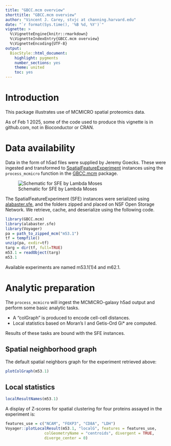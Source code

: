 ```yaml
---
title: "GBCC.mcm overview"
shorttitle: "GBCC.mcm overview"
author: "Vincent J. Carey, stvjc at channing.harvard.edu"
date: "`r format(Sys.time(), '%B %d, %Y')`"
vignette: >
  %\VignetteEngine{knitr::rmarkdown}
  %\VignetteIndexEntry{GBCC.mcm overview}
  %\VignetteEncoding{UTF-8}
output:
  BiocStyle::html_document:
    highlight: pygments
    number_sections: yes
    theme: united
    toc: yes
---
```


# Introduction

This package illustrates use of MCMICRO spatial proteomics data.

As of Feb 1 2025, some of the code used to produce this
vignette is in github.com, not in Bioconductor or CRAN.

# Data availability

Data in the form of h5ad files were supplied by Jeremy Goecks.
These were ingested and transformed to 
[SpatialFeatureExperiment](https://bioconductor.org/packages/SpatialFeatureExperiment)
instances using the `process_mcmicro` function in the [GBCC.mcm](https://github.com/vjcitn/GBCC.mcm) package.

![Schematic for SFE by Lambda Moses](sfeSchema.png)

The SpatialFeatureExperiment (SFE) instances were serialized
using [alabaster.sfe](https://github.com/pachterlab/alabaster.sfe),
and the folders zipped and placed on NSF Open Storage Network.
We retrieve, cache, and deserialize using the following code.

```r
library(GBCC.mcm)
library(alabaster.sfe)
library(Voyager)
pa = path_to_zipped_mcm("m53.1")
tf = tempfile()
unzip(pa, exdir=tf)
targ = dir(tf, full=TRUE)
m53.1 = readObject(targ)
m53.1
```

Available experiments are named m53.1(1)4 and m62.1.

# Analytic preparation

The `process_mcmicro` will ingest the MCMICRO-galaxy h5ad output
and perform some basic analytic tasks.

- A "colGraph" is produced to encode cell-cell distances.
- Local statistics based on Moran's I and Getis-Ord Gi* are computed.

Results of these tasks are bound with the SFE instances.

## Spatial neighborhood graph

The default spatial neighbors graph for the experiment retrieved
above:
```r
plotColGraph(m53.1)
```

## Local statistics

```r
localResultNames(m53.1)
```

A display of Z-scores for spatial clustering for four
proteins assayed in the experiment is:

```r
features_use = c("NCAM", "FOXP3", "CD8A", "LDH")
Voyager::plotLocalResult(m53.1, "localG", features = features_use,
                 colGeometryName = "centroids", divergent = TRUE,
                 diverge_center = 0)
```

